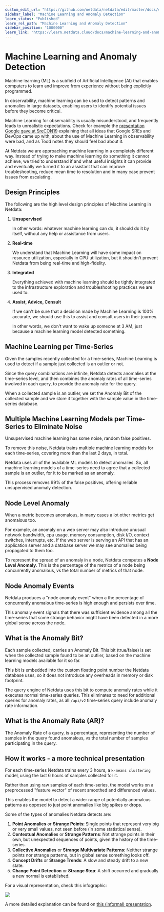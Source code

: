 ```yaml
---
custom_edit_url: "https://github.com/netdata/netdata/edit/master/docs/category-overview-pages/machine-learning-and-assisted-troubleshooting.md"
sidebar_label: "Machine Learning and Anomaly Detection"
learn_status: "Published"
learn_rel_path: "Machine Learning and Anomaly Detection"
sidebar_position: "1000000"
learn_link: "https://learn.netdata.cloud/docs/machine-learning-and-anomaly-detection"
---
```


# Machine Learning and Anomaly Detection

Machine learning (ML) is a subfield of Artificial Intelligence (AI) that enables computers to learn and improve from experience without being explicitly programmed.

In observability, machine learning can be used to detect patterns and anomalies in large datasets, enabling users to identify potential issues before they become critical.

Machine Learning for observability is usually misunderstood, and frequently leads to unrealistic expectations. Check for example the [presentation Google gave at SreCON19](https://www.usenix.org/conference/srecon19emea/presentation/underwood) explaining that all ideas that Google SREs and DevOps came up with, about the use of Machine Learning in observability were bad, and as Todd notes they should feel bad about it.

At Netdata we are approaching machine learning in a completely different way. Instead of trying to make machine learning do something it cannot achieve, we tried to understand if and what useful insights it can provide and eventually we turned it to an assistant that can improve troubleshooting, reduce mean time to resolution and in many case prevent issues from escalating.

## Design Principles

The following are the high level design principles of Machine Learning in Netdata:

1. **Unsupervised**

   In other words: whatever machine learning can do, it should do it by itself, without any help or assistance from users.

2. **Real-time**

   We understand that Machine Learning will have some impact on resource utilization, especially in CPU utilization, but it shouldn't prevent Netdata from being real-time and high-fidelity.

3. **Integrated**

   Everything achieved with machine learning should be tightly integrated to the infrastructure exploration and troubleshooting practices we are used to.

4. **Assist, Advice, Consult**

   If we can't be sure that a decision made by Machine Learning is 100% accurate, we should use this to assist and consult users in their journey.

   In other words, we don't want to wake up someone at 3 AM, just because a machine learning model detected something.

## Machine Learning per Time-Series

Given the samples recently collected for a time-series, Machine Learning is used to detect if a sample just collected is an outlier or not. 

Since the query combinations are infinite, Netdata detects anomalies at the time-series level, and then combines the anomaly rates of all time-series involved in each query, to provide the anomaly rate for the query.

When a collected sample is an outlier, we set the Anomaly Bit of the collected sample and we store it together with the sample value in the time-series database.

## Multiple Machine Learning Models per Time-Series to Eliminate Noise

Unsupervised machine learning has some noise, random false positives.

To remove this noise, Netdata trains multiple machine learning models for each time-series, covering more than the last 2 days, in total.

Netdata uses all of the available ML models to detect anomalies. So, all machine learning models of a time-series need to agree that a collected sample is an outlier, for it to be marked as an anomaly.

This process removes 99% of the false positives, offering reliable unsupervised anomaly detection. 

## Node Level Anomaly

When a metric becomes anomalous, in many cases a lot other metrics get anomalous too.

For example, an anomaly on a web server may also introduce unusual network bandwidth, cpu usage, memory consumption, disk I/O, context switches, interrupts, etc. If the web server is serving an API that has an application server and a database server we may see anomalies being propagated to them too.

To represent the spread of an anomaly in a node, Netdata computes a **Node Level Anomaly**. This is the percentage of the metrics of a node being concurrently anomalous, vs the total number of metrics of that node.

## Node Anomaly Events

Netdata produces a "node anomaly event" when a the percentage of concurrently anomalous time-series is high enough and persists over time.

This anomaly event signals that there was sufficient evidence among all the time-series that some strange behavior might have been detected in a more global sense across the node.

## What is the Anomaly Bit?

Each sample collected, carries an Anomaly Bit. This bit (true/false) is set when the collected sample found to be an outlier, based on the machine learning models available for it so far.

This bit is embedded into the custom floating point number the Netdata database uses, so it does not introduce any overheads in memory or disk footprint.

The query engine of Netdata uses this bit to compute anomaly rates while it executes normal time-series queries. This eliminates to need for additional queries for anomaly rates, as all `/api/v2` time-series query include anomaly rate information.

## What is the Anomaly Rate (AR)?

The Anomaly Rate of a query, is a percentage, representing the number of samples in the query found anomalous, vs the total number of samples participating in the query.

## How it works - a more technical presentation

For each time-series Netdata trains every 3 hours, a `k-means clustering` model, using the last 6 hours of samples collected for it.

Rather than using raw samples of each time-series, the model works on a preprocessed "feature vector" of recent smoothed and differenced values.

This enables the model to detect a wider range of potentially anomalous patterns as opposed to just point anomalies like big spikes or drops.

Some of the types of anomalies Netdata detects are:

1. **Point Anomalies** or **Strange Points**: Single points that represent very big or very small values, not seen before (in some statistical sense).
2. **Contextual Anomalies** or **Strange Patterns**: Not strange points in their own, but unexpected sequences of points, given the history of the time-series.
3. **Collective Anomalies** or **Strange Multivariate Patterns**: Neither strange points nor strange patterns, but in global sense something looks off.
4. **Concept Drifts** or **Strange Trends**: A slow and steady drift to a new state.
5. **Change Point Detection** or **Strange Step**: A shift occurred and gradually a new normal is established.

For a visual representation, check this infographic:

![](https://user-images.githubusercontent.com/2178292/144414415-275a3477-5b47-43d6-8959-509eb48ebb20.png)

A more detailed explanation can be found on [this (informal) presentation](https://docs.google.com/presentation/d/18zkCvU3nKP-Bw_nQZuXTEa4PIVM6wppH3VUnAauq-RU/edit#slide=id.p).
